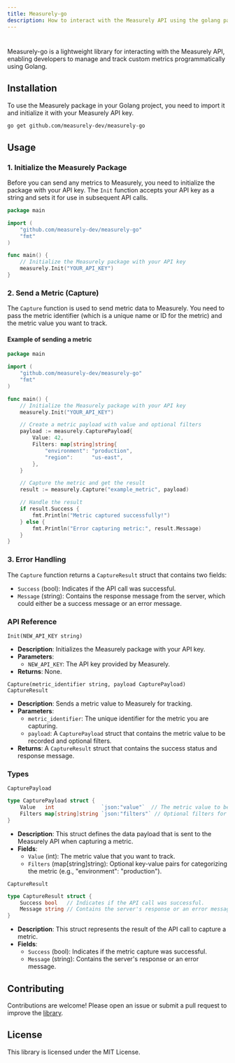 ```yaml
---
title: Measurely-go 
description: How to interact with the Measurely API using the golang package.
---
```


#
Measurely-go is a lightweight library for interacting with the Measurely API, enabling developers to manage and track custom metrics programmatically using Golang.

## Installation

To use the Measurely package in your Golang project, you need to import it and initialize it with your Measurely API key.

```bash
go get github.com/measurely-dev/measurely-go
```

## Usage

### 1. Initialize the Measurely Package

Before you can send any metrics to Measurely, you need to initialize the package with your API key. The `Init` function accepts your API key as a string and sets it for use in subsequent API calls.

```go
package main

import (
	"github.com/measurely-dev/measurely-go"
	"fmt"
)

func main() {
	// Initialize the Measurely package with your API key
	measurely.Init("YOUR_API_KEY")
}
```

### 2. Send a Metric (Capture)

The `Capture` function is used to send metric data to Measurely. You need to pass the metric identifier (which is a unique name or ID for the metric) and the metric value you want to track.

#### Example of sending a metric

```go
package main

import (
	"github.com/measurely-dev/measurely-go"
	"fmt"
)

func main() {
	// Initialize the Measurely package with your API key
	measurely.Init("YOUR_API_KEY")

	// Create a metric payload with value and optional filters
	payload := measurely.CapturePayload{
		Value: 42,
		Filters: map[string]string{
			"environment": "production",
			"region":      "us-east",
		},
	}

	// Capture the metric and get the result
	result := measurely.Capture("example_metric", payload)

	// Handle the result
	if result.Success {
		fmt.Println("Metric captured successfully!")
	} else {
		fmt.Println("Error capturing metric:", result.Message)
	}
}
```

### 3. Error Handling

The `Capture` function returns a `CaptureResult` struct that contains two fields:

- `Success` (bool): Indicates if the API call was successful.
- `Message` (string): Contains the response message from the server, which could either be a success message or an error message.

### API Reference

`Init(NEW_API_KEY string)`

- **Description**: Initializes the Measurely package with your API key.
- **Parameters**:
  - `NEW_API_KEY`: The API key provided by Measurely.
- **Returns**: None.

`Capture(metric_identifier string, payload CapturePayload) CaptureResult`

- **Description**: Sends a metric value to Measurely for tracking.
- **Parameters**:
  - `metric_identifier`: The unique identifier for the metric you are capturing.
  - `payload`: A `CapturePayload` struct that contains the metric value to be recorded and optional filters.
- **Returns**: A `CaptureResult` struct that contains the success status and response message.

### Types

`CapturePayload`

```go
type CapturePayload struct {
    Value   int               `json:"value"`  // The metric value to be recorded.
    Filters map[string]string `json:"filters"` // Optional filters for categorizing the metric.
}
```

- **Description**: This struct defines the data payload that is sent to the Measurely API when capturing a metric.
- **Fields**:
  - `Value` (int): The metric value that you want to track.
  - `Filters` (map[string]string): Optional key-value pairs for categorizing the metric (e.g., "environment": "production").

`CaptureResult`

```go
type CaptureResult struct {
    Success bool   // Indicates if the API call was successful.
    Message string // Contains the server's response or an error message.
}
```

- **Description**: This struct represents the result of the API call to capture a metric.
- **Fields**:
  - `Success` (bool): Indicates if the metric capture was successful.
  - `Message` (string): Contains the server's response or an error message.

## Contributing

Contributions are welcome! Please open an issue or submit a pull request to improve the [library](https://github.com/measurely-dev/measurely-go.git).

## License

This library is licensed under the MIT License.

